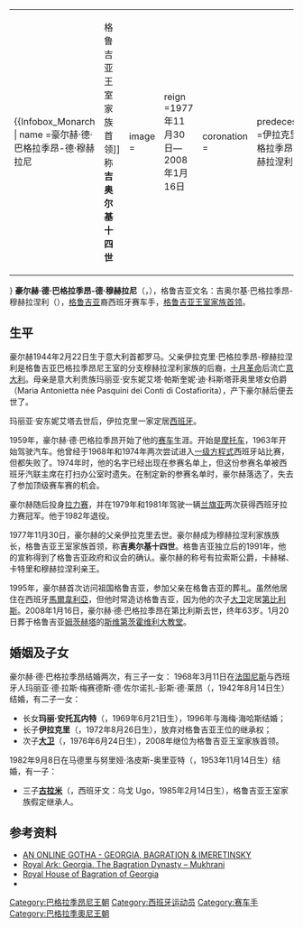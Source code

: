 {|align=right
|{{Infobox_Monarch | name =豪尔赫·德·巴格拉季昂-德·穆赫拉尼
| title          =[[格鲁吉亚君主列表|格鲁吉亚王室家族首领]]<br>称'''吉奥尔基十四世'''
| image          =
| reign          =1977年11月30日—2008年1月16日
| coronation     =
| predecessor    =伊拉克里·巴格拉季昂-穆赫拉涅利
| successor      =[[大卫·巴格拉季昂|大卫·巴格拉季昂]]
| consort        =1.玛丽亚·梅赛德斯·佐尔诺扎<br>2.努里娅·洛皮斯
| issue          =玛丽亚·安东妮艾塔<br>伊拉克里<br>[[大卫·巴格拉季昂|大卫]]<br>[[古拉米·巴格拉季昂|古拉米]]
| royal house    =[[巴格拉季昂尼王朝|巴格拉季昂尼王朝]]
| royal anthem   =
| father         =[[伊拉克里·巴格拉季昂-穆赫拉涅利|伊拉克里·巴格拉季昂-穆赫拉涅利]]
| mother         =玛丽亚·安东妮艾塔·帕斯奎妮女伯爵
| date of birth  ={{birth date|1944|2|22|mf=y}}
| place of birth =[[File:Flag_of_Italy_(1861-1946).svg|22px]][[意大利王国|意大利王国]][[罗马|罗马]]
| date of death  ={{death date and age|2008|1|16|1944|2|22|mf=y}}
| place of death =[[File:Flag_of_Georgia.svg|22px]][[格鲁吉亚|格鲁吉亚]][[第比利斯|第比利斯]]
| buried         =格鲁吉亚[[斯维第茨霍维利大教堂|斯维第茨霍维利大教堂]]
|}}
'''豪尔赫·德·巴格拉季昂-德·穆赫拉尼'''（'''{{lang|es|Jorge de Bagration y de Mukhrani}}'''，{{bd|1944年|2月22日|2008年|1月16日|B}}），格鲁吉亚文名：吉奥尔基·巴格拉季昂-穆赫拉涅利（{{lang|ka|გიორგი ბაგრატიონ-მუხრანელი}}），[[格鲁吉亚|格鲁吉亚]]裔西班牙赛车手，[[格鲁吉亚君主列表|格鲁吉亚王室家族首领]]。
==生平==
豪尔赫1944年2月22日生于意大利首都罗马。父亲伊拉克里·巴格拉季昂-穆赫拉涅利是格鲁吉亚巴格拉季昂尼王室的分支穆赫拉涅利家族的后裔，[[十月革命|十月革命]]后流亡[[意大利|意大利]]。母亲是意大利贵族玛丽亚·安东妮艾塔·帕斯奎妮·迪·科斯塔菲奥里塔女伯爵（Maria Antonietta née Pasquini dei Conti di Costafiorita），产下豪尔赫后便去世了。

玛丽亚·安东妮艾塔去世后，伊拉克里一家定居[[西班牙|西班牙]]。

1959年，豪尔赫·德·巴格拉季昂开始了他的[[赛车|赛车]]生涯。开始是[[摩托车|摩托车]]，1963年开始驾驶汽车。他曾经于1968年和1974年两次尝试进入[[一级方程式|一级方程式]]西班牙站比赛，但都失败了。1974年时，他的名字已经出现在参赛名单上，但这份参赛名单被西班牙汽联主席在打扫办公室时遗失。在制定新的参赛名单时，豪尔赫落选了，失去了参加顶级赛车赛的机会。

豪尔赫随后投身[[拉力赛|拉力赛]]，并在1979年和1981年驾驶一辆[[兰旗亚|兰旗亚]]两次获得西班牙拉力赛冠军。他于1982年退役。

1977年11月30日，豪尔赫的父亲伊拉克里去世。豪尔赫成为穆赫拉涅利家族族长，格鲁吉亚王室家族首领，称'''吉奥尔基十四世'''。格鲁吉亚独立后的1991年，他的宣称得到了格鲁吉亚政府和议会的确认。豪尔赫的称号有拉索斯公爵，卡赫梯、卡特里和穆赫拉涅利亲王。

1995年，豪尔赫首次访问祖国格鲁吉亚，参加父亲在格鲁吉亚的葬礼。虽然他居住在西班牙[[馬爾韋利亞|馬爾韋利亞]]，但他时常造访格鲁吉亚，因为他的次子[[大卫·巴格拉季昂|大卫]]定居[[第比利斯|第比利斯]]。2008年1月16日，豪尔赫·德·巴格拉季昂在第比利斯去世，终年63岁。1月20日葬于格鲁吉亚[[姆茨赫塔|姆茨赫塔]]的[[斯维第茨霍维利大教堂|斯维第茨霍维利大教堂]]。

==婚姻及子女==
豪尔赫·德·巴格拉季昂结婚两次，有三子一女：
1968年3月11日在[[法国|法国]][[尼斯|尼斯]]与西班牙人玛丽亚·德·拉斯·梅赛德斯·德·佐尔诺扎-彭斯·德·莱昂（{{lang|es|María de las Mercedes de Zornoza y Ponce de León}}，1942年8月14日生）结婚，有二子一女：
* 长女'''玛丽·安托瓦内特'''（'''{{lang|ka|მარი ანტუანეტ}}'''，1969年6月21日生），1996年与海梅·海哈斯结婚；
* 长子'''伊拉克里'''（'''{{lang|ka|ირაკლი}}'''，1972年8月26日生），放弃对格鲁吉亚王位的继承权；
* 次子'''[[大卫·巴格拉季昂|大卫]]'''（'''{{lang|ka|დავით}}'''，1976年6月24日生），2008年继位为格鲁吉亚王室家族首领。
1982年9月8日在马德里与努里娅·洛皮斯-奥里亚特（{{lang|es|Nuria Llopis y Oliart}}，1953年11月14日生）结婚，有一子：
* 三子'''[[古拉米·巴格拉季昂|古拉米]]'''（'''{{lang|ka|გურამ}}'''，西班牙文：乌戈 Ugo，1985年2月14日生），格鲁吉亚王室家族假定继承人。

==参考资料==
* [https://web.archive.org/web/20080915075756/http://pages.prodigy.net/ptheroff/gotha/bagration.html AN ONLINE GOTHA - GEORGIA, BAGRATION & IMERETINSKY]
* [http://www.4dw.net/royalark/Georgia/mukhran4.htm Royal Ark: Georgia. The Bagration Dynasty – Mukhrani]{{Wayback|url=http://www.4dw.net/royalark/Georgia/mukhran4.htm |date=20071213224752 }}
* [https://web.archive.org/web/20080512002251/http://www.royalbagration.com/Home_Page.html Royal House of Bagration of Georgia]
* {{cite news |first= |last= |title=Prince George Bagration of Mukhrani, Claimant to the throne of Georgia who became well known in Spain as a fearless motor racing and rally driver |url=http://www.timesonline.co.uk/tol/comment/obituaries/article3291285.ece |work=[[泰晤士报|泰晤士报]] |publisher= |date=2008-02-02 |accessdate=2008-02-04 |archive-date=2010-05-23 |archive-url=https://web.archive.org/web/20100523221949/http://www.timesonline.co.uk/tol/comment/obituaries/article3291285.ece |dead-url=no }}

{{start box}}
{{s-hou|[[巴格拉季昂尼王朝|巴格拉季昂尼王朝]]|1944年|2月22日|2008年|1月16日}}
{{s-before|[[伊拉克里·巴格拉季昂-穆赫拉涅利|伊拉克里·巴格拉季昂-穆赫拉涅利]]}}
{{s-title|[[格鲁吉亚君主列表|格鲁吉亚王室家族首领]]|1977年-2008年}}
{{s-after|[[大卫·巴格拉季昂·德·穆赫拉尼|大卫·巴格拉季昂·德·穆赫拉尼]]}}
{{end box}}

[[Category:巴格拉季昂尼王朝|Category:巴格拉季昂尼王朝]]
[[Category:西班牙运动员|Category:西班牙运动员]]
[[Category:赛车手|Category:赛车手]]
[[Category:巴格拉季奧尼王朝|Category:巴格拉季奧尼王朝]]